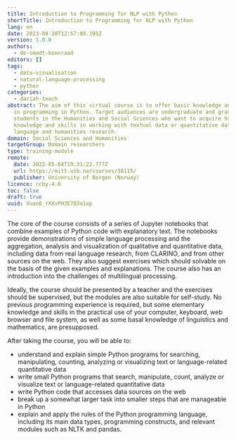 ```yaml
---
title: Introduction to Programming for NLP with Python
shortTitle: Introduction to Programming for NLP with Python
lang: en
date: 2023-08-28T12:57:09.195Z
version: 1.0.0
authors:
  - de-smedt-koenraad
editors: []
tags:
  - data-visualisation
  - natural-language-processing
  - python
categories:
  - dariah-teach
abstract: The aim of this virtual course is to offer basic knowledge and skills
  in programming in Python. Target audiences are undergraduate and graduate
  students in the Humanities and Social Sciences who want to acquire hands-on
  knowledge and skills in working with textual data or quantitative data in
  language and humanities research.
domain: Social Sciences and Humanities
targetGroup: Domain researchers
type: training-module
remote:
  date: 2022-05-04T19:31:22.777Z
  url: https://mitt.uib.no/courses/38115/
  publisher: University of Bergen (Norway)
licence: ccby-4.0
toc: false
draft: true
uuid: Vuao8_rXXvPH3E7Q3o1op
---
```

The core of the course consists of a series of Jupyter notebooks that combine examples of Python code with explanatory text. The notebooks provide demonstrations of simple language processing and the aggregation, analysis and visualization of qualitative and quantitative data, including data from real language research, from CLARINO, and from other sources on the web. They also suggest exercises which should solvable on the basis of the given examples and explanations. The course also has an introduction into the challenges of multilingual processing.

Ideally, the course should be presented by a teacher and the exercises should be supervised, but the modules are also suitable for self-study. No previous programming experience is required, but some elementary knowledge and skills in the practical use of your computer, keyboard, web browser and file system, as well as some basal knowledge of linguistics and mathematics, are presupposed.

After taking the course, you will be able to:

- understand and explain simple Python programs for searching, manipulating, counting, analyzing or visualizing text or language-related quantitative data
- write small Python programs that search, manipulate, count, analyze or visualize text or language-related quantitative data
- write Python code that accesses data sources on the web
- break up a somewhat larger task into smaller steps that are manageable in Python
- explain and apply the rules of the Python programming language, including its main data types, programming constructs, and relevant modules such as NLTK and pandas.

<ExternalResource title="Interested in learning more?" subtitle="Check out Introduction to Programming for NLP with Python" url="https://mitt.uib.no/courses/38115/" />